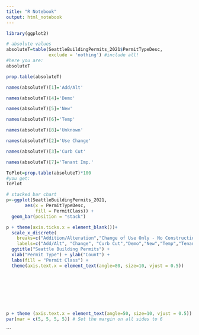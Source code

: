 ---
title: "R Notebook"
output: html_notebook
---
```{r}
library(ggplot2)
```

```{r}
# absolute values
absoluteT=table(SeattleBuildingPermits_2021$PermitTypeDesc,
                exclude = 'nothing') #include all!
#here you are:
absoluteT
```
```{r}
prop.table(absoluteT)
```


```{r}
names(absoluteT)[1]='Add/Alt'
```
```{r}
names(absoluteT)[4]='Demo'
```
```{r}
names(absoluteT)[5]='New'

```
```{r}
names(absoluteT)[6]='Temp'

```
```{r}
names(absoluteT)[8]='Unknown'
```
```{r}
names(absoluteT)[2]='Use Change'
```
```{r}
names(absoluteT)[3]='Curb Cut'

```
```{r}
names(absoluteT)[7]='Tenant Imp.'

```


```{r}
ToPlot=prop.table(absoluteT)*100
#you get:
ToPlot
```


```{r}
# stacked bar chart
p<-ggplot(SeattleBuildingPermits_2021, 
       aes(x = PermitTypeDesc, 
           fill = PermitClass)) + 
  geom_bar(position = "stack")


```

```{r}


p + theme(axis.ticks.x = element_blank())+
  scale_x_discrete(
    breaks=c("Addition/Alteration","Change of Use Only - No Construction","Curb Cut","Demolition","New","Temporary","Tenant Improvement","<N/A>"),
    labels=c("Add/Alt", "Change", "Curb Cut","Demo","New","Temp","Tenant","N/A")) +
  ggtitle("Seattle Building Permits") +
  xlab("Permit Type") + ylab("Count") +
  labs(fill = "Permit Class") +
  theme(axis.text.x = element_text(angle=80, size=10, vjust = 0.5)) 


  


  
  

```

```{r}
p + theme (axis.text.x = element_text(angle=50, size=10, vjust = 0.5))
par(mar = c(5, 5, 5, 5)) # Set the margin on all sides to 6
```

```

